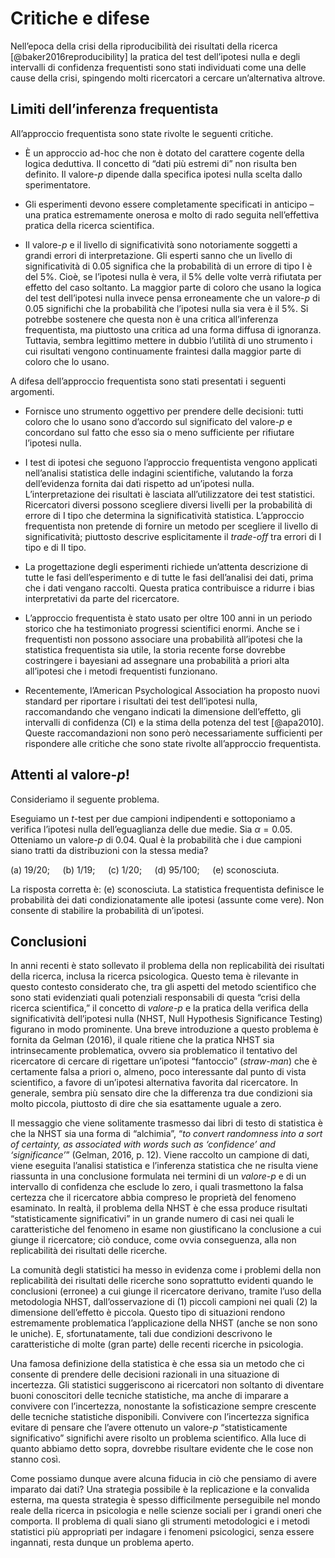 # Critiche e difese 

Nell'epoca della crisi della riproducibilità dei risultati della ricerca
[@baker2016reproducibility] la pratica del test dell'ipotesi nulla e
degli intervalli di confidenza frequentisti sono stati individuati come
una delle cause della crisi, spingendo molti ricercatori a cercare
un'alternativa altrove.

## Limiti dell'inferenza frequentista

All'approccio frequentista sono state rivolte le seguenti critiche.

-   È un approccio ad-hoc che non è dotato del carattere cogente della
    logica deduttiva. Il concetto di "dati più estremi di" non risulta
    ben definito. Il valore-$p$ dipende dalla specifica ipotesi nulla
    scelta dallo sperimentatore.

-   Gli esperimenti devono essere completamente specificati in anticipo
    -- una pratica estremamente onerosa e molto di rado seguita
    nell'effettiva pratica della ricerca scientifica.

-   Il valore-$p$ e il livello di significatività sono notoriamente
    soggetti a grandi errori di interpretazione. Gli esperti sanno che
    un livello di significatività di $0.05$ significa che la probabilità
    di un errore di tipo I è del 5%. Cioè, se l'ipotesi nulla è vera, il
    5% delle volte verrà rifiutata per effetto del caso soltanto. La
    maggior parte di coloro che usano la logica del test dell'ipotesi
    nulla invece pensa erroneamente che un valore-$p$ di $0.05$
    significhi che la probabilità che l'ipotesi nulla sia vera è il 5%.
    Si potrebbe sostenere che questa non è una critica all'inferenza
    frequentista, ma piuttosto una critica ad una forma diffusa di
    ignoranza. Tuttavia, sembra legittimo mettere in dubbio l'utilità di
    uno strumento i cui risultati vengono continuamente fraintesi dalla
    maggior parte di coloro che lo usano.

A difesa dell'approccio frequentista sono stati presentati i seguenti
argomenti.

-   Fornisce uno strumento oggettivo per prendere delle decisioni: tutti
    coloro che lo usano sono d'accordo sul significato del valore-$p$ e
    concordano sul fatto che esso sia o meno sufficiente per rifiutare
    l'ipotesi nulla.

-   I test di ipotesi che seguono l'approccio frequentista vengono
    applicati nell'analisi statistica delle indagini scientifiche,
    valutando la forza dell'evidenza fornita dai dati rispetto ad
    un'ipotesi nulla. L'interpretazione dei risultati è lasciata
    all'utilizzatore dei test statistici. Ricercatori diversi possono
    scegliere diversi livelli per la probabilità di errore di I tipo che
    determina la significatività statistica. L'approccio frequentista
    non pretende di fornire un metodo per scegliere il livello di
    significatività; piuttosto descrive esplicitamente il *trade-off*
    tra errori di I tipo e di II tipo.

-   La progettazione degli esperimenti richiede un'attenta descrizione
    di tutte le fasi dell'esperimento e di tutte le fasi dell'analisi
    dei dati, prima che i dati vengano raccolti. Questa pratica
    contribuisce a ridurre i bias interpretativi da parte del
    ricercatore.

-   L'approccio frequentista è stato usato per oltre $100$ anni in un
    periodo storico che ha testimoniato progressi scientifici enormi.
    Anche se i frequentisti non possono associare una probabilità
    all'ipotesi che la statistica frequentista sia utile, la storia
    recente forse dovrebbe costringere i bayesiani ad assegnare una
    probabilità a priori alta all'ipotesi che i metodi frequentisti
    funzionano.

-   Recentemente, l'American Psychological Association ha proposto nuovi
    standard per riportare i risultati dei test dell'ipotesi nulla,
    raccomandando che vengano indicati la dimensione dell'effetto, gli
    intervalli di confidenza (CI) e la stima della potenza del test
    [@apa2010]. Queste raccomandazioni non sono però necessariamente
    sufficienti per rispondere alle critiche che sono state rivolte
    all'approccio frequentista.

## Attenti al valore-$p$!

Consideriamo il seguente problema.

Eseguiamo un $t$-test per due campioni indipendenti e sottoponiamo a
verifica l'ipotesi nulla dell'eguaglianza delle due medie. Sia
$\alpha = 0.05$. Otteniamo un valore-$p$ di $0.04$. Qual è la
probabilità che i due campioni siano tratti da distribuzioni con la
stessa media?

\(a\) $19/20; \quad$ (b) $1/19; \quad$ (c) $1/20; \quad$ (d)
$95/100; \quad$ (e) sconosciuta.

La risposta corretta è: (e) sconosciuta. La statistica frequentista
definisce le probabilità dei dati condizionatamente alle ipotesi
(assunte come vere). Non consente di stabilire la probabilità di
un'ipotesi.

## Conclusioni {#conclusioni .unnumbered}

In anni recenti è stato sollevato il problema della non replicabilità
dei risultati della ricerca, inclusa la ricerca psicologica. Questo tema
è rilevante in questo contesto considerato che, tra gli aspetti del
metodo scientifico che sono stati evidenziati quali potenziali
responsabili di questa "crisi della ricerca scientifica," il concetto di
*valore-p* e la pratica della verifica della significatività
dell'ipotesi nulla (NHST, Null Hypothesis Significance Testing) figurano
in modo prominente. Una breve introduzione a questo problema è fornita
da Gelman (2016), il quale ritiene che la pratica NHST sia
intrinsecamente problematica, ovvero sia problematico il tentativo del
ricercatore di cercare di rigettare un'ipotesi "fantoccio" (*straw-man*)
che è certamente falsa a priori o, almeno, poco interessante dal punto
di vista scientifico, a favore di un'ipotesi alternativa favorita dal
ricercatore. In generale, sembra più sensato dire che la differenza tra
due condizioni sia molto piccola, piuttosto di dire che sia esattamente
uguale a zero.

Il messaggio che viene solitamente trasmesso dai libri di testo di
statistica è che la NHST sia una forma di "alchimia", "*to convert
randomness into a sort of certainty, as associated with words such as
'confidence' and 'significance'*" (Gelman, 2016, p. 12). Viene raccolto
un campione di dati, viene eseguita l'analisi statistica e l'inferenza
statistica che ne risulta viene riassunta in una conclusione formulata
nei termini di un *valore-p* e di un intervallo di confidenza che
esclude lo zero, i quali trasmettono la falsa certezza che il
ricercatore abbia compreso le proprietà del fenomeno esaminato. In
realtà, il problema della NHST è che essa produce risultati
"statisticamente significativi" in un grande numero di casi nei quali le
caratteristiche del fenomeno in esame non giustificano la conclusione a
cui giunge il ricercatore; ciò conduce, come ovvia conseguenza, alla non
replicabilità dei risultati delle ricerche.

La comunità degli statistici ha messo in evidenza come i problemi della
non replicabilità dei risultati delle ricerche sono soprattutto evidenti
quando le conclusioni (erronee) a cui giunge il ricercatore derivano,
tramite l'uso della metodologia NHST, dall'osservazione di (1) piccoli
campioni nei quali (2) la dimensione dell'effetto è piccola. Questo tipo
di situazioni rendono estremamente problematica l'applicazione della
NHST (anche se non sono le uniche). E, sfortunatamente, tali due
condizioni descrivono le caratteristiche di molte (gran parte) delle
recenti ricerche in psicologia.

Una famosa definizione della statistica è che essa sia un metodo che ci
consente di prendere delle decisioni razionali in una situazione di
incertezza. Gli statistici suggeriscono ai ricercatori non soltanto di
diventare buoni conoscitori delle tecniche statistiche, ma anche di
imparare a convivere con l'incertezza, nonostante la sofisticazione
sempre crescente delle tecniche statistiche disponibili. Convivere con
l'incertezza significa evitare di pensare che l'avere ottenuto un
valore-$p$ "statisticamente significativo" significhi avere risolto un
problema scientifico. Alla luce di quanto abbiamo detto sopra, dovrebbe
risultare evidente che le cose non stanno così.

Come possiamo dunque avere alcuna fiducia in ciò che pensiamo di avere
imparato dai dati? Una strategia possibile è la replicazione e la
convalida esterna, ma questa strategia è spesso difficilmente
perseguibile nel mondo reale della ricerca in psicologia e nelle scienze
sociali per i grandi oneri che comporta. Il problema di quali siano gli
strumenti metodologici e i metodi statistici più appropriati per
indagare i fenomeni psicologici, senza essere ingannati, resta dunque un
problema aperto.
